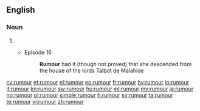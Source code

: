 ==English==

===Noun===
{{en-noun|rumours|-}}

# {{alternative spelling of|rumor}}
#* {{RQ:Ulysses}} Episode 16
#*: '''Rumour''' had it (though not proved) that she descended from the house of the lords Talbot de Malahide

[[cy:rumour]]
[[et:rumour]]
[[el:rumour]]
[[eo:rumour]]
[[fr:rumour]]
[[hy:rumour]]
[[io:rumour]]
[[it:rumour]]
[[kn:rumour]]
[[sw:rumour]]
[[hu:rumour]]
[[ml:rumour]]
[[my:rumour]]
[[ja:rumour]]
[[no:rumour]]
[[pl:rumour]]
[[simple:rumour]]
[[fi:rumour]]
[[sv:rumour]]
[[ta:rumour]]
[[te:rumour]]
[[vi:rumour]]
[[zh:rumour]]